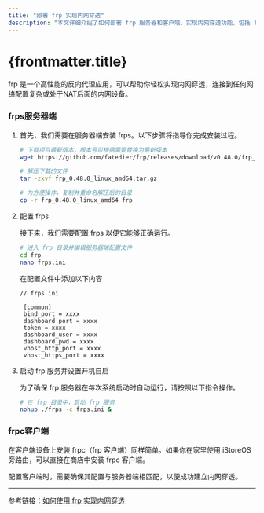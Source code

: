 ```yaml
---
title: "部署 frp 实现内网穿透"
description: "本文详细介绍了如何部署 frp 服务器和客户端，实现内网穿透功能，包括 frp 的安装、配置及设置开机自启动。"
---
```


# {frontmatter.title}

frp 是一个高性能的反向代理应用，可以帮助你轻松实现内网穿透，连接到任何网络配置复杂或处于NAT后面的内网设备。

### frps服务器端

1. 首先，我们需要在服务器端安装 frps。以下步骤将指导你完成安装过程。

    ```bash
    # 下载项目最新版本，版本号可根据需要替换为最新版本
    wget https://github.com/fatedier/frp/releases/download/v0.48.0/frp_0.48.0_linux_amd64.tar.gz
    
    # 解压下载的文件
    tar -zxvf frp_0.48.0_linux_amd64.tar.gz
    
    # 为方便操作，复制并重命名解压后的目录
    cp -r frp_0.48.0_linux_amd64 frp
    ```

2. 配置 frps

   接下来，我们需要配置 frps 以便它能够正确运行。

    ```bash
    # 进入 frp 目录并编辑服务器端配置文件
    cd frp
    nano frps.ini
    ```
    在配置文件中添加以下内容
   
   ```
   // frps.ini
   
    [common]
    bind_port = xxxx
    dashboard_port = xxxx
    token = xxxx
    dashboard_user = xxxx
    dashboard_pwd = xxxx
    vhost_http_port = xxxx
    vhost_https_port = xxxx
    ```

3. 启动 frp 服务并设置开机自启

   为了确保 frp 服务器在每次系统启动时自动运行，请按照以下指令操作。

    ```bash
    # 在 frp 目录中，启动 frp 服务
    nohup ./frps -c frps.ini &
    ```

### frpc客户端

在客户端设备上安装 frpc（frp 客户端）同样简单。如果你在家里使用 iStoreOS 旁路由，可以直接在商店中安装 frpc 客户端。

配置客户端时，需要确保其配置与服务器端相匹配，以便成功建立内网穿透。

---

参考链接：[如何使用 frp 实现内网穿透](https://sspai.com/post/52523/)